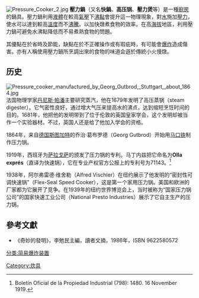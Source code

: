 {{expand|time=2017-08-11T10:34:30+00:00}}
[[File:Pressure_Cooker_2.jpg|thumb]]
'''壓力鍋'''（又名'''快鍋'''、'''高压锅'''、'''壓力煲'''等）是一種[[廚房|廚房]]的鍋具。壓力鍋利用[[液體|液體]]在較高[[氣壓|氣壓]]下[[沸點|沸點]]會提升這一物理現象，對[[水|水]]施加[[壓力|壓力]]，使水可以達到較高[[溫度|溫度]]而不[[沸騰|沸騰]]，以加快燉煮食物的效率。在高[[海拔|海拔]]地區，利用壓力鍋可避免水沸點降低而不易煮熟食物的問題。

其優點在於省時及節能，缺點在於不正確操作或有瑕疵時，有可能會[[爆炸|爆炸]]造成傷害。亦有人稱使用壓力鍋所烹調出來的食物的味道会遜於傳統小火慢燉。

== 历史 ==
[[File:Pressure_cooker_manufactured_by_Georg_Gutbrod,_Stuttgart,_about_1864.jpg|thumb]]
法国物理学家[[丹尼斯·帕潘|丹尼斯·帕潘]]主要研究蒸汽，他在1679年发明了高压蒸锅（steam digester）。它气密性良好，通过增大气压来提高水的沸点，达到缩短烹饪时间的目的。1681年，他把他的发明带到了位于伦敦的英国皇家学会，这个发明却被当作一个实验器材。不过，英国人还是给了他加入学会的资格。

1864年，来自[[德国|德国]][[斯图加特|斯图加特]]的乔治·葛布罗德（Georg Gutbrod）开始用[[马口铁|马口铁]]制作压力锅。

1919年，西班牙为[[萨拉戈萨|萨拉戈萨]]的{{tsl|es|José Alix Martínez|何塞·阿历克斯·马丁内兹}}颁发了压力锅的专利。马丁内兹把它命名为'''Olla exprés'''（直译为快速锅），它在专业产权官方公报上的专利号为71143。<ref>Boletín Oficial de la Propiedad Industrial (798): 1480. 16 November 1919.</ref>

1938年，阿尔弗雷德·维舍勒（Alfred Vischler）在纽约展示了他发明的“密封性可调快速锅”（Flex-Seal Speed Cooker），这是第一个家用压力锅。美国和欧洲的厂家都为它展开了竞争。在1939年的纽约世界博览会上，当时被称为“国家压力锅公司”的国家快速工业公司（National Presto Industries）展示了它自主生产的压力锅。

== 參考文獻 ==
{{reflist}}
*《奇妙的發明》，李勉民主編，讀者文摘，1986年，ISBN 9622580572
{{Commons category|Pressure cookers}}

{{烹飪技術}}
{{Authority control}}
[[Category:炊具|Category:炊具]]
[[分类:简易爆炸装置|分类:简易爆炸装置]]
